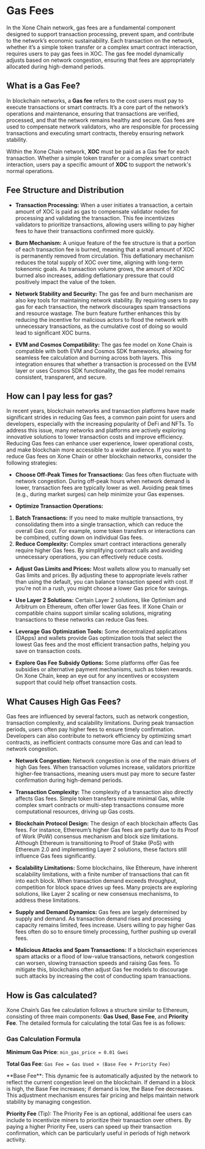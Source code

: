 
# Gas Fees

In the Xone Chain network, gas fees are a fundamental component designed to support transaction processing, prevent spam, and contribute to the network’s economic sustainability. Each transaction on the network, whether it’s a simple token transfer or a complex smart contract interaction, requires users to pay gas fees in XOC. The gas fee model dynamically adjusts based on network congestion, ensuring that fees are appropriately allocated during high-demand periods.

## What is a Gas Fee?

In blockchain networks, a **Gas fee** refers to the cost users must pay to execute transactions or smart contracts. It’s a core part of the network’s operations and maintenance, ensuring that transactions are verified, processed, and that the network remains healthy and secure. Gas fees are used to compensate network validators, who are responsible for processing transactions and executing smart contracts, thereby ensuring network stability.

Within the Xone Chain network, **XOC** must be paid as a Gas fee for each transaction. Whether a simple token transfer or a complex smart contract interaction, users pay a specific amount of **XOC** to support the network's normal operations.

## Fee Structure and Distribution

- **Transaction Processing:**
When a user initiates a transaction, a certain amount of XOC is paid as gas to compensate validator nodes for processing and validating the transaction. This fee incentivizes validators to prioritize transactions, allowing users willing to pay higher fees to have their transactions confirmed more quickly.

- **Burn Mechanism:**
A unique feature of the fee structure is that a portion of each transaction fee is burned, meaning that a small amount of XOC is permanently removed from circulation. This deflationary mechanism reduces the total supply of XOC over time, aligning with long-term tokenomic goals. As transaction volume grows, the amount of XOC burned also increases, adding deflationary pressure that could positively impact the value of the token.

- **Network Stability and Security:**
The gas fee and burn mechanism are also key tools for maintaining network stability. By requiring users to pay gas for each transaction, the network discourages spam transactions and resource wastage. The burn feature further enhances this by reducing the incentive for malicious actors to flood the network with unnecessary transactions, as the cumulative cost of doing so would lead to significant XOC burns.

- **EVM and Cosmos Compatibility:**
The gas fee model on Xone Chain is compatible with both EVM and Cosmos SDK frameworks, allowing for seamless fee calculation and burning across both layers. This integration ensures that whether a transaction is processed on the EVM layer or uses Cosmos SDK functionality, the gas fee model remains consistent, transparent, and secure.

## How can I pay less for gas?

In recent years, blockchain networks and transaction platforms have made significant strides in reducing Gas fees, a common pain point for users and developers, especially with the increasing popularity of DeFi and NFTs. To address this issue, many networks and platforms are actively exploring innovative solutions to lower transaction costs and improve efficiency. Reducing Gas fees can enhance user experience, lower operational costs, and make blockchain more accessible to a wider audience. If you want to reduce Gas fees on Xone Chain or other blockchain networks, consider the following strategies:

- **Choose Off-Peak Times for Transactions:**
Gas fees often fluctuate with network congestion. During off-peak hours when network demand is lower, transaction fees are typically lower as well. Avoiding peak times (e.g., during market surges) can help minimize your Gas expenses.

- **Optimize Transaction Operations:**

1. **Batch Transactions:** If you need to make multiple transactions, try consolidating them into a single transaction, which can reduce the overall Gas cost. For example, some token transfers or interactions can be combined, cutting down on individual Gas fees.
2. **Reduce Complexity:** Complex smart contract interactions generally require higher Gas fees. By simplifying contract calls and avoiding unnecessary operations, you can effectively reduce costs.

- **Adjust Gas Limits and Prices:**
Most wallets allow you to manually set Gas limits and prices. By adjusting these to appropriate levels rather than using the default, you can balance transaction speed with cost. If you’re not in a rush, you might choose a lower Gas price for savings.

- **Use Layer 2 Solutions:**
Certain Layer 2 solutions, like Optimism and Arbitrum on Ethereum, often offer lower Gas fees. If Xone Chain or compatible chains support similar scaling solutions, migrating transactions to these networks can reduce Gas fees.

- **Leverage Gas Optimization Tools:**
Some decentralized applications (DApps) and wallets provide Gas optimization tools that select the lowest Gas fees and the most efficient transaction paths, helping you save on transaction costs.

- **Explore Gas Fee Subsidy Options:**
Some platforms offer Gas fee subsidies or alternative payment mechanisms, such as token rewards. On Xone Chain, keep an eye out for any incentives or ecosystem support that could help offset transaction costs.

## What Causes High Gas Fees?

Gas fees are influenced by several factors, such as network congestion, transaction complexity, and scalability limitations. During peak transaction periods, users often pay higher fees to ensure timely confirmation. Developers can also contribute to network efficiency by optimizing smart contracts, as inefficient contracts consume more Gas and can lead to network congestion.

- **Network Congestion:**
Network congestion is one of the main drivers of high Gas fees. When transaction volumes increase, validators prioritize higher-fee transactions, meaning users must pay more to secure faster confirmation during high-demand periods.

- **Transaction Complexity:**
The complexity of a transaction also directly affects Gas fees. Simple token transfers require minimal Gas, while complex smart contracts or multi-step transactions consume more computational resources, driving up Gas costs.

- **Blockchain Protocol Design:**
The design of each blockchain affects Gas fees. For instance, Ethereum’s higher Gas fees are partly due to its Proof of Work (PoW) consensus mechanism and block size limitations. Although Ethereum is transitioning to Proof of Stake (PoS) with Ethereum 2.0 and implementing Layer 2 solutions, these factors still influence Gas fees significantly.

- **Scalability Limitations:**
Some blockchains, like Ethereum, have inherent scalability limitations, with a finite number of transactions that can fit into each block. When transaction demand exceeds throughput, competition for block space drives up fees. Many projects are exploring solutions, like Layer 2 scaling or new consensus mechanisms, to address these limitations.

- **Supply and Demand Dynamics:**
Gas fees are largely determined by supply and demand. As transaction demand rises and processing capacity remains limited, fees increase. Users willing to pay higher Gas fees often do so to ensure timely processing, further pushing up overall fees.

- **Malicious Attacks and Spam Transactions:**
If a blockchain experiences spam attacks or a flood of low-value transactions, network congestion can worsen, slowing transaction speeds and raising Gas fees. To mitigate this, blockchains often adjust Gas fee models to discourage such attacks by increasing the cost of conducting spam transactions.

## How is Gas calculated?

Xone Chain’s Gas fee calculation follows a structure similar to Ethereum, consisting of three main components: **Gas Used**, **Base Fee**, and **Priority Fee**. The detailed formula for calculating the total Gas fee is as follows:

### **Gas Calculation Formula**

**Minimum Gas Price**: `min_gas_price = 0.01 Gwei`

**Total Gas Fee**: `Gas Fee = Gas Used × (Base Fee + Priority Fee)`

<Callout type="info" emoji="ℹ️">
  **Base Fee**: This dynamic fee is automatically adjusted by the network to reflect the current congestion level on the blockchain. If demand in a block is high, the Base Fee increases; if demand is low, the Base Fee decreases. This adjustment mechanism ensures fair pricing and helps maintain network stability by managing congestion.

  **Priority Fee** (Tip): The Priority Fee is an optional, additional fee users can include to incentivize miners to prioritize their transaction over others. By paying a higher Priority Fee, users can speed up their transaction confirmation, which can be particularly useful in periods of high network activity.
</Callout>



